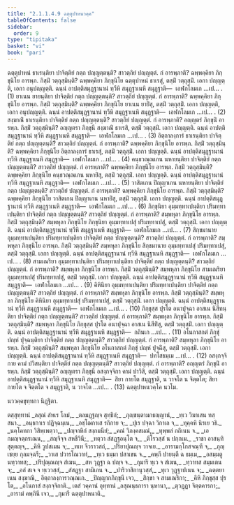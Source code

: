 ```yaml
---
title: "2.1.1.4.9 ฉตฺตุปาหนวคฺค"
tableOfContents: false
sidebar:
  order: 9
type: "tipitaka"
basket: "vi"
book: "pari"
---
```



<DynamicBreadcrumb />

<Division number="226" book="pari">

<Paragraph number="809" book="pari">
ฉตฺตุปาหนํ ธาเรนฺติยา ปาจิตฺติยํ กตฺถ ปญฺญตฺตนฺติ? สาวตฺถิยํ ปญฺญตฺตํ. กํ อารพฺภาติ? ฉพฺพคฺคิยา ภิกฺขุนิโย อารพฺภ. กิสฺมิํ วตฺถุสฺมินฺติ? ฉพฺพคฺคิยา ภิกฺขุนิโย ฉตฺตุปาหนํ ธาเรสุํ, ตสฺมิํ วตฺถุสฺมิํ. เอกา ปญฺญตฺติ, เอกา อนุปญฺญตฺติ. ฉนฺนํ อาปตฺติสมุฏฺฐานานํ ทฺวีหิ สมุฏฺฐาเนหิ สมุฏฺฐาติ—  เอฬกโลมเก …เป… . (1)
</Paragraph>

<Paragraph number="810" book="pari">
ยาเนน ยายนฺติยา ปาจิตฺติยํ กตฺถ ปญฺญตฺตนฺติ? สาวตฺถิยํ ปญฺญตฺตํ. กํ อารพฺภาติ? ฉพฺพคฺคิยา ภิกฺขุนิโย อารพฺภ. กิสฺมิํ วตฺถุสฺมินฺติ? ฉพฺพคฺคิยา ภิกฺขุนิโย ยาเนน ยายิํสุ, ตสฺมิํ วตฺถุสฺมิํ. เอกา ปญฺญตฺติ, เอกา อนุปญฺญตฺติ. ฉนฺนํ อาปตฺติสมุฏฺฐานานํ ทฺวีหิ สมุฏฺฐาเนหิ สมุฏฺฐาติ—  เอฬกโลมเก …เป… . (2)
</Paragraph>

<Paragraph number="811" book="pari">
สงฺฆาณิํ ธาเรนฺติยา ปาจิตฺติยํ กตฺถ ปญฺญตฺตนฺติ? สาวตฺถิยํ ปญฺญตฺตํ. กํ อารพฺภาติ? อญฺญตรํ ภิกฺขุนิํ อารพฺภ. กิสฺมิํ วตฺถุสฺมินฺติ? อญฺญตรา ภิกฺขุนี สงฺฆาณิํ ธาเรสิ, ตสฺมิํ วตฺถุสฺมิํ. เอกา ปญฺญตฺติ. ฉนฺนํ อาปตฺติสมุฏฺฐานานํ ทฺวีหิ สมุฏฺฐาเนหิ สมุฏฺฐาติ—  เอฬกโลมเก …เป… . (3)
</Paragraph>

<Paragraph number="812" book="pari">
อิตฺถาลงฺการํ ธาเรนฺติยา ปาจิตฺติยํ กตฺถ ปญฺญตฺตนฺติ? สาวตฺถิยํ ปญฺญตฺตํ. กํ อารพฺภาติ? ฉพฺพคฺคิยา ภิกฺขุนิโย อารพฺภ. กิสฺมิํ วตฺถุสฺมินฺติ? ฉพฺพคฺคิยา ภิกฺขุนิโย อิตฺถาลงฺการํ ธาเรสุํ, ตสฺมิํ วตฺถุสฺมิํ. เอกา ปญฺญตฺติ. ฉนฺนํ อาปตฺติสมุฏฺฐานานํ ทฺวีหิ สมุฏฺฐาเนหิ สมุฏฺฐาติ—  เอฬกโลมเก …เป… . (4)
</Paragraph>

<Paragraph number="813" book="pari">
คนฺธวณฺณเกน นหายนฺติยา ปาจิตฺติยํ กตฺถ ปญฺญตฺตนฺติ? สาวตฺถิยํ ปญฺญตฺตํ. กํ อารพฺภาติ? ฉพฺพคฺคิยา ภิกฺขุนิโย อารพฺภ. กิสฺมิํ วตฺถุสฺมินฺติ? ฉพฺพคฺคิยา ภิกฺขุนิโย คนฺธวณฺณเกน นหายิํสุ, ตสฺมิํ วตฺถุสฺมิํ. เอกา ปญฺญตฺติ. ฉนฺนํ อาปตฺติสมุฏฺฐานานํ ทฺวีหิ สมุฏฺฐาเนหิ สมุฏฺฐาติ—  เอฬกโลมเก …เป… . (5)
</Paragraph>

<Paragraph number="814" book="pari">
วาสิตเกน ปิญฺญาเกน นหายนฺติยา ปาจิตฺติยํ กตฺถ ปญฺญตฺตนฺติ? สาวตฺถิยํ ปญฺญตฺตํ. กํ อารพฺภาติ? ฉพฺพคฺคิยา ภิกฺขุนิโย อารพฺภ. กิสฺมิํ วตฺถุสฺมินฺติ? ฉพฺพคฺคิยา ภิกฺขุนิโย วาสิตเกน ปิญฺญาเกน นหายิํสุ, ตสฺมิํ วตฺถุสฺมิํ. เอกา ปญฺญตฺติ. ฉนฺนํ อาปตฺติสมุฏฺฐานานํ ทฺวีหิ สมุฏฺฐาเนหิ สมุฏฺฐาติ—  เอฬกโลมเก …เป… . (6)
</Paragraph>

<Paragraph number="815" book="pari">
ภิกฺขุนิยา อุมฺมทฺทาเปนฺติยา ปริมทฺทาเปนฺติยา ปาจิตฺติยํ กตฺถ ปญฺญตฺตนฺติ? สาวตฺถิยํ ปญฺญตฺตํ. กํ อารพฺภาติ? สมฺพหุลา ภิกฺขุนิโย อารพฺภ. กิสฺมิํ วตฺถุสฺมินฺติ? สมฺพหุลา ภิกฺขุนิโย ภิกฺขุนิยา อุมฺมทฺทาเปสุํ ปริมทฺทาเปสุํ, ตสฺมิํ วตฺถุสฺมิํ. เอกา ปญฺญตฺติ. ฉนฺนํ อาปตฺติสมุฏฺฐานานํ ทฺวีหิ สมุฏฺฐาเนหิ สมุฏฺฐาติ—  เอฬกโลมเก …เป… . (7)
</Paragraph>

<Paragraph number="816" book="pari">
สิกฺขมานาย อุมฺมทฺทาเปนฺติยา ปริมทฺทาเปนฺติยา ปาจิตฺติยํ กตฺถ ปญฺญตฺตนฺติ? สาวตฺถิยํ ปญฺญตฺตํ. กํ อารพฺภาติ? สมฺพหุลา ภิกฺขุนิโย อารพฺภ. กิสฺมิํ วตฺถุสฺมินฺติ? สมฺพหุลา ภิกฺขุนิโย สิกฺขมานาย อุมฺมทฺทาเปสุํ ปริมทฺทาเปสุํ, ตสฺมิํ วตฺถุสฺมิํ. เอกา ปญฺญตฺติ. ฉนฺนํ อาปตฺติสมุฏฺฐานานํ ทฺวีหิ สมุฏฺฐาเนหิ สมุฏฺฐาติ—  เอฬกโลมเก …เป… . (8)
</Paragraph>

<Paragraph number="817" book="pari">
สามเณริยา อุมฺมทฺทาเปนฺติยา ปริมทฺทาเปนฺติยา ปาจิตฺติยํ กตฺถ ปญฺญตฺตนฺติ? สาวตฺถิยํ ปญฺญตฺตํ. กํ อารพฺภาติ? สมฺพหุลา ภิกฺขุนิโย อารพฺภ. กิสฺมิํ วตฺถุสฺมินฺติ? สมฺพหุลา ภิกฺขุนิโย สามเณริยา อุมฺมทฺทาเปสุํ ปริมทฺทาเปสุํ, ตสฺมิํ วตฺถุสฺมิํ. เอกา ปญฺญตฺติ. ฉนฺนํ อาปตฺติสมุฏฺฐานานํ ทฺวีหิ สมุฏฺฐาเนหิ สมุฏฺฐาติ—  เอฬกโลมเก …เป… . (9)
</Paragraph>

<Paragraph number="818" book="pari">
คิหินิยา อุมฺมทฺทาเปนฺติยา ปริมทฺทาเปนฺติยา ปาจิตฺติยํ กตฺถ ปญฺญตฺตนฺติ? สาวตฺถิยํ ปญฺญตฺตํ. กํ อารพฺภาติ? สมฺพหุลา ภิกฺขุนิโย อารพฺภ. กิสฺมิํ วตฺถุสฺมินฺติ? สมฺพหุลา ภิกฺขุนิโย คิหินิยา อุมฺมทฺทาเปสุํ ปริมทฺทาเปสุํ, ตสฺมิํ วตฺถุสฺมิํ. เอกา ปญฺญตฺติ. ฉนฺนํ อาปตฺติสมุฏฺฐานานํ ทฺวีหิ สมุฏฺฐาเนหิ สมุฏฺฐาติ—  เอฬกโลมเก …เป… . (10)
</Paragraph>

<Paragraph number="819" book="pari">
ภิกฺขุสฺส ปุรโต อนาปุจฺฉา อาสเน นิสีทนฺติยา ปาจิตฺติยํ กตฺถ ปญฺญตฺตนฺติ? สาวตฺถิยํ ปญฺญตฺตํ. กํ อารพฺภาติ? สมฺพหุลา ภิกฺขุนิโย อารพฺภ. กิสฺมิํ วตฺถุสฺมินฺติ? สมฺพหุลา ภิกฺขุนิโย ภิกฺขุสฺส ปุรโต อนาปุจฺฉา อาสเน นิสีทิํสุ, ตสฺมิํ วตฺถุสฺมิํ. เอกา ปญฺญตฺติ. ฉนฺนํ อาปตฺติสมุฏฺฐานานํ ทฺวีหิ สมุฏฺฐาเนหิ สมุฏฺฐาติ—  กถินเก …เป… . (11)
</Paragraph>

<Paragraph number="820" book="pari">
อโนกาสกตํ ภิกฺขุํ ปญฺหํ ปุจฺฉนฺติยา ปาจิตฺติยํ กตฺถ ปญฺญตฺตนฺติ? สาวตฺถิยํ ปญฺญตฺตํ. กํ อารพฺภาติ? สมฺพหุลา ภิกฺขุนิโย อารพฺภ. กิสฺมิํ วตฺถุสฺมินฺติ? สมฺพหุลา ภิกฺขุนิโย อโนกาสกตํ ภิกฺขุํ ปญฺหํ ปุจฺฉิํสุ, ตสฺมิํ วตฺถุสฺมิํ. เอกา ปญฺญตฺติ. ฉนฺนํ อาปตฺติสมุฏฺฐานานํ ทฺวีหิ สมุฏฺฐาเนหิ สมุฏฺฐาติ—  ปทโสธมฺเม …เป… . (12)
</Paragraph>

<Paragraph number="821" book="pari">
อสงฺกจฺจิกาย คามํ ปวิสนฺติยา ปาจิตฺติยํ กตฺถ ปญฺญตฺตนฺติ? สาวตฺถิยํ ปญฺญตฺตํ. กํ อารพฺภาติ? อญฺญตรํ ภิกฺขุนิํ อารพฺภ. กิสฺมิํ วตฺถุสฺมินฺติ? อญฺญตรา ภิกฺขุนี อสงฺกจฺจิกา คามํ ปาวิสิ, ตสฺมิํ วตฺถุสฺมิํ. เอกา ปญฺญตฺติ. ฉนฺนํ อาปตฺติสมุฏฺฐานานํ ทฺวีหิ สมุฏฺฐาเนหิ สมุฏฺฐาติ—  สิยา กายโต สมุฏฺฐาติ, น วาจโต น จิตฺตโต; สิยา กายโต จ จิตฺตโต จ สมุฏฺฐาติ, น วาจโต …เป… . (13)

</Paragraph>
</Division>

<Paragraph number="822" type="center" book="pari">
ฉตฺตุปาหนวคฺโค นวโม.

  
นววคฺคขุทฺทกา นิฏฺฐิตา.



</Paragraph>

<Paragraph number="823" type="center" book="pari">
ตสฺสุทฺทานํ


</Paragraph>

<Paragraph number="824" type="verses" book="pari">
_ลสุณํ สํหเร โลมํ,_  
_ตลมฏฺฐญฺจ สุทฺธิกํ;_  
_ภุญฺชนฺตามกธญฺญานํ,_  
_ทฺเว วิฆาเสน ทสฺสนา._  

</Paragraph>

<Paragraph number="825" type="verses" book="pari">
_อนฺธกาเร ปฏิจฺฉนฺเน,_  
_อชฺโฌกาเส รถิกาย จ;_  
_ปุเร ปจฺฉา วิกาเล จ,_  
_ทุคฺคหิ นิรเย วธิ._  

</Paragraph>

<Paragraph number="826" type="verses" book="pari">
_นคฺโคทกา วิสิพฺเพตฺวา,_  
_ปญฺจาหิกํ สงฺกมนียํ;_  
_คณํ วิภงฺคสมณํ,_  
_ทุพฺพลํ กถิเนน จ._  

</Paragraph>

<Paragraph number="827" type="verses" book="pari">
_เอกมญฺจตฺถรเณน,_  
_สญฺจิจฺจ สหชีวินี;_  
_ทตฺวา สํสฏฺฐอนฺโต จ,_  
_ติโรวสฺสํ น ปกฺกเม._  

</Paragraph>

<Paragraph number="828" type="verses" book="pari">
_ราชา อาสนฺทิ สุตฺตญฺจ,_  
_คิหิ วูปสเมน จ;_  
_ทเท จีวราวสถํ,_  
_ปริยาปุณญฺจ วาจเย._  

</Paragraph>

<Paragraph number="829" type="verses" book="pari">
_อารามกฺโกสจณฺฑี จ,_  
_ภุญฺเชยฺย กุลมจฺฉรี;_  
_วาเส ปวารโณวาทํ,_  
_ทฺเว ธมฺมา ปสาเขน จ._  

</Paragraph>

<Paragraph number="830" type="verses" book="pari">
_คพฺภี ปายนฺตี ฉ ธมฺเม,_  
_อสมฺมตูนทฺวาทส;_  
_ปริปุณฺณญฺจ สํเฆน,_  
_สห วุฏฺฐา ฉ ปญฺจ จ._  

</Paragraph>

<Paragraph number="831" type="verses" book="pari">
_กุมารี ทฺเว จ สํเฆน,_  
_ทฺวาทส สมฺมเตน จ;_  
_อลํ สเจ จ ทฺเววสฺสํ,_  
_สํสฏฺฐา สามิเกน จ._  

</Paragraph>

<Paragraph number="832" type="verses" book="pari">
_ปาริวาสิกานุวสฺสํ,_  
_ทุเว วุฏฺฐาปเนน จ;_  
_ฉตฺตยาเนน สงฺฆาณิ,_  
อิตฺถาลงฺการวณฺณเก._  

</Paragraph>

<Paragraph number="833" type="verses" book="pari">
_ปิญฺญากภิกฺขุนี เจว,_  
_สิกฺขา จ สามเณริกา;_  
_คิหิ ภิกฺขุสฺส ปุรโต,_  
_อโนกาสํ สงฺกจฺจิกาติ._  


</Paragraph>

<Paragraph number="834" type="center" book="pari">
เตสํ วคฺคานํ อุทฺทานํ


</Paragraph>

<Paragraph number="835" type="verses" book="pari">
_ลสุณนฺธการา นฺหานา,_  
_ตุวฏฺฏา จิตฺตคารกา;_  
_อารามํ คพฺภินี เจว,_  
_กุมารี ฉตฺตุปาหนาติ._
</Paragraph>